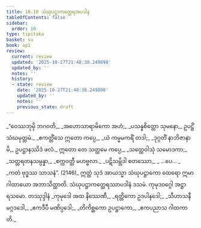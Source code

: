 ```yaml
---
title: 18.10 သံဃုပဋ္ဌာကတ္ထေရအပဒါန
tableOfContents: false
sidebar:
  order: 10
type: tipitaka
basket: su
book: ap1
review:
  current: review
  updated: '2025-10-27T21:48:38.249898'
  updated_by: ''
  notes: ''
  history:
  - state: review
    date: '2025-10-27T21:48:38.249898'
    updated_by: ''
    notes: ''
    previous_state: draft
---
```



<ReviewStatus review={frontmatter.review} showDetails={true} />

<HypothesisAnnotation frontmatter={frontmatter} />

<DynamicBreadcrumb />

<Division number="45" book="ap1" e="ch" v="20" p="212">

<Paragraph number="2572" type="verses" book="ap1">
_“ဝေဿဘုမှိ ဘဂဝတိ,_  
_အဟောသာရာမိကော အဟံ;_  
_ပသန္နစိတ္တော သုမနော,_  
ဥပဋ္ဌိံ သံဃမုတ္တမံ._  

</Paragraph>

</Division>
<Division number="46" book="ap1" e="ch" v="20" p="212">

<Paragraph number="2573" type="verses" book="ap1">
_ဧကတ္တိံသေ ဣတော ကပ္ပေ,_  
_ယံ ကမ္မမကရိံ တဒါ;_  
_ဒုဂ္ဂတိံ နာဘိဇာနာမိ,_  
ဥပဋ္ဌာနဿိဒံ ဖလံ._  

</Paragraph>

</Division>
<Division number="47" book="ap1" e="ch" v="20" p="212">

<Paragraph number="2574" type="verses" book="ap1">
ဣတော တေ သတ္တမေ ကပ္ပေ,_  
_သတ္တေဝါသုံ သမောဒကာ;_  
_သတ္တရတနသမ္ပန္နာ,_  
_စက္ကဝတ္တီ မဟဗ္ဗလာ._  

</Paragraph>

</Division>
<Division number="48" book="ap1" e="ch" v="20" p="212">

<Paragraph number="2575" type="verses" book="ap1">
_ပဋိသမ္ဘိဒါ စတဿော,_  
_ …ပေ… _  
_ကတံ ဗုဒ္ဓဿ သာသနံ”. (2146)_  

</Paragraph>

<Paragraph number="2576" book="ap1">
ဣတ္ထံ သုဒံ အာယသ္မာ သံဃုပဋ္ဌာကော ထေရော ဣမာ ဂါထာယော အဘာသိတ္ထာတိ.

</Paragraph>
</Division>

<Paragraph number="2577" type="center" book="ap1">
သံဃုပဋ္ဌာကတ္ထေရဿာပဒါနံ ဒသမံ.



</Paragraph>

<Paragraph number="2578" type="center" book="ap1">
ကုမုဒဝဂ္ဂေါ အဋ္ဌာရသမော.



</Paragraph>

<Paragraph number="2579" type="center" book="ap1">
တဿုဒ္ဒါနံ


</Paragraph>

<Paragraph number="2580" type="verses" book="ap1">
_ကုမုဒေါ အထ နိဿေဏီ,_  
_ရတ္တိကော ဥဒပါနဒေါ;_  
_သီဟာသနီ မဂ္ဂဒဒေါ,_  
_ဧကဒီပီ မဏိပ္ပဒေါ;_  
_တိကိစ္ဆကော ဥပဋ္ဌာကော,_  
_ဧကပညာသ ဂါထကာတိ._
</Paragraph>